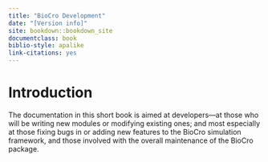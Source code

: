 ```yaml
---
title: "BioCro Development"
date: "[Version info]"
site: bookdown::bookdown_site
documentclass: book
biblio-style: apalike
link-citations: yes
---
```

# Introduction {-}

The documentation in this short book is aimed at developers—at those
who will be writing new modules or modifying existing ones; and most
especially at those fixing bugs in or adding new features to the
BioCro simulation framework, and those involved with the overall
maintenance of the BioCro package.
